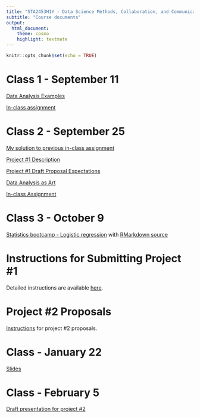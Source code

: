 ```yaml
---
title: "STA2453H1Y - Data Science Methods, Collaboration, and Communication"
subtitle: "Course documents"
output:
  html_document:
    theme: cosmo
    highlight: textmate
---
```


```r
knitr::opts_chunk$set(echo = TRUE)
```

# Class 1 - September 11

[Data Analysis Examples](sta2453-11sept2018-class1_updatedFeb122019.html)

[In-class assignment](sta2453_inclassassign.slides-2.html)

# Class 2 - September 25

[My solution to previous in-class assignment](kidneystones_ver1-2.html)

[Project #1 Description](sta2453_2018_project1.html)

[Project #1 Draft Proposal Expectations](project1proposal.html)

[Data Analysis as Art](sta2453-class2-slides-Sept25.html)

[In-class Assignment](sta2453_class2_2018air_pollution_eda_student.html)

# Class 3 - October 9

[Statistics bootcamp - Logistic regression](logreg_slides.html) with [RMarkdown source](logreg_slides.Rmd)

# Instructions for Submitting Project #1

Detailed instructions are available [here](project1submission.html). 

# Project #2 Proposals

[Instructions](project2.html) for project #2 proposals.

# Class - January 22

[Slides](sta2453_jan22.pdf)

# Class - February 5

[Draft presentation for project #2](Project2draftpres.html)